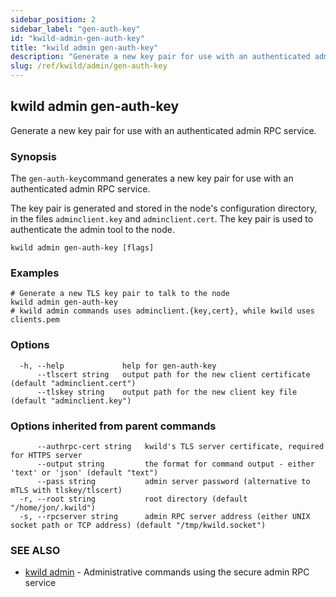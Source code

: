 ```yaml
---
sidebar_position: 2
sidebar_label: "gen-auth-key"
id: "kwild-admin-gen-auth-key"
title: "kwild admin gen-auth-key"
description: "Generate a new key pair for use with an authenticated admin RPC service."
slug: /ref/kwild/admin/gen-auth-key
---
```


## kwild admin gen-auth-key

Generate a new key pair for use with an authenticated admin RPC service.

### Synopsis

The `gen-auth-key`command generates a new key pair for use with an authenticated admin RPC service.
	
The key pair is generated and stored in the node's configuration directory, in the files `adminclient.key` and `adminclient.cert`. The key pair is used to authenticate the admin tool to the node.

```
kwild admin gen-auth-key [flags]
```

### Examples

```
# Generate a new TLS key pair to talk to the node
kwild admin gen-auth-key
# kwild admin commands uses adminclient.{key,cert}, while kwild uses clients.pem
```

### Options

```
  -h, --help             help for gen-auth-key
      --tlscert string   output path for the new client certificate (default "adminclient.cert")
      --tlskey string    output path for the new client key file (default "adminclient.key")
```

### Options inherited from parent commands

```
      --authrpc-cert string   kwild's TLS server certificate, required for HTTPS server
      --output string         the format for command output - either 'text' or 'json' (default "text")
      --pass string           admin server password (alternative to mTLS with tlskey/tlscert)
  -r, --root string           root directory (default "/home/jon/.kwild")
  -s, --rpcserver string      admin RPC server address (either UNIX socket path or TCP address) (default "/tmp/kwild.socket")
```

### SEE ALSO

* [kwild admin](/docs/ref/kwild/admin)	 - Administrative commands using the secure admin RPC service

